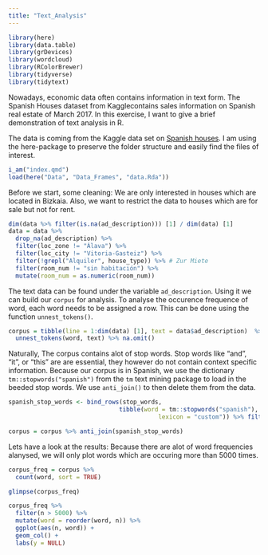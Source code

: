 ```yaml
---
title: "Text_Analysis"
---
```


```r
library(here)
library(data.table)
library(grDevices)
library(wordcloud)
library(RColorBrewer)
library(tidyverse)
library(tidytext)
```

Nowadays, economic data often contains information in text form. The Spanish Houses dataset from Kagglecontains sales information on Spanish real estate of March 2017. In this exercise, I want to give a brief demonstration of text analysis in R.

The data is coming from the Kaggle data set on [Spanish houses](https://www.kaggle.com/datasets/thedevastator/spanish-housing-dataset-location-size-price-and). I am using the here-package to preserve the folder structure and easily find the files of interest.

```r
i_am("index.qmd")
load(here("Data", "Data_Frames", "data.Rda"))
```

Before we start, some cleaning: We are only interested in houses which are located in Bizkaia. Also, we want to restrict the data to houses which are for sale but not for rent.

```r
dim(data %>% filter(is.na(ad_description))) [1] / dim(data) [1]  
data = data %>% 
  drop_na(ad_description) %>% 
  filter(loc_zone != "Álava") %>%
  filter(loc_city != "Vitoria-Gasteiz") %>%
  filter(!grepl("Alquiler", house_type)) %>% # Zur Miete
  filter(room_num != "sin habitación") %>%
  mutate(room_num = as.numeric(room_num))
```

The text data can be found under the variable `ad_description`. Using it we can build our `corpus` for analysis. To analyse the occurence frequence of word, each word needs to be assigned a row. This can be done using the function `unnest_tokens()`.

```r
corpus = tibble(line = 1:dim(data) [1], text = data$ad_description)  %>%
  unnest_tokens(word, text) %>% na.omit()
```

Naturally, The corpus contains alot of stop words. Stop words like "and", "it", or "this" are are essential, they however do not contain context specific information. Because our corpus is in Spanish, we use the dictionary `tm::stopwords("spanish")` from the `tm` text mining package to load in the beeded stop words. We use `anti_join()` to then delete them from the data.

```r
spanish_stop_words <- bind_rows(stop_words,
                               tibble(word = tm::stopwords("spanish"),
                                          lexicon = "custom")) %>% filter(lexicon == "custom")

corpus = corpus %>% anti_join(spanish_stop_words)
```

Lets have a look at the results: Because there are alot of word frequencies alanysed, we will only plot words which are occuring more than 5000 times.

```r
corpus_freq = corpus %>%
  count(word, sort = TRUE)

glimpse(corpus_freq)
```

```r
corpus_freq %>%
  filter(n > 5000) %>%
  mutate(word = reorder(word, n)) %>%
  ggplot(aes(n, word)) +
  geom_col() +
  labs(y = NULL)
```

